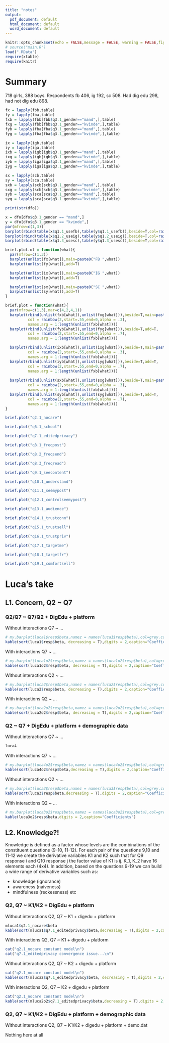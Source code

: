 ```yaml
---
title: "notes"
output:
  pdf_document: default
  html_document: default
  word_document: default
---
```


```r
knitr::opts_chunk$set(echo = FALSE,message = FALSE, warning = FALSE,fig.height=2.5)
# source("main.R")
load(".RData")
require(xtable)
require(knitr)
```


# Summary

718 girls, 388 boys. Respondents fb 406, ig 192, sc 508. Had dig edu 298, had not dig edu 898.

```r
fx = lapply(fbb,table)
fy = lapply(fba,table)
fxb = lapply(fbb[fbb$q3.1_gender=="mand",],table)
fxg = lapply(fbb[fbb$q3.1_gender=="kvinde",],table)
fyb = lapply(fba[fba$q3.1_gender=="mand",],table)
fyg = lapply(fba[fba$q3.1_gender=="kvinde",],table)

ix = lapply(igb,table)
iy = lapply(iga,table)
ixb = lapply(igb[igb$q3.1_gender=="mand",],table)
ixg = lapply(igb[igb$q3.1_gender=="kvinde",],table)
iyb = lapply(iga[iga$q3.1_gender=="mand",],table)
iyg = lapply(iga[iga$q3.1_gender=="kvinde",],table)

sx = lapply(scb,table)
sy = lapply(sca,table)
sxb = lapply(scb[scb$q3.1_gender=="mand",],table)
sxg = lapply(scb[scb$q3.1_gender=="kvinde",],table)
syb = lapply(sca[sca$q3.1_gender=="mand",],table)
syg = lapply(sca[sca$q3.1_gender=="kvinde",],table)

print(str(dfo))
```

```r
x = dfo[dfo$q3.1_gender == "mand",]
y = dfo[dfo$q3.1_gender == "kvinde",]
par(mfrow=c(1,3))
barplot(rbind(table(x$q1.1_usefb),table(y$q1.1_usefb)),beside=T,col=rainbow(2,start=.55,end=0,alpha = .3),main="fb")
barplot(rbind(table(x$q1.2_useig),table(y$q1.2_useig)),beside=T,col=rainbow(2,start=.55,end=0,alpha = .3),main="ig")
barplot(rbind(table(x$q1.3_usesc),table(y$q1.3_usesc)),beside=T,col=rainbow(2,start=.55,end=0,alpha = .3),main="sc")
```

```r
brief.plot.ol = function(what){
  par(mfrow=c(1,3))
  barplot(unlist(fx[what]),main=paste0("FB ",what))
  barplot(unlist(fy[what]),add=T)

  barplot(unlist(ix[what]),main=paste0("IG ",what))
  barplot(unlist(iy[what]),add=T)

  barplot(unlist(sx[what]),main=paste0("SC ",what))
  barplot(unlist(sy[what]),add=T)
}

brief.plot = function(what){
  par(mfrow=c(1,3),mar=c(4,2,4,1))
  barplot(rbind(unlist(fxb[what]),unlist(fxg[what])),beside=T,main=paste0("FB ",what),
          col = rainbow(2,start=.55,end=0,alpha = .3),
          names.arg = 1:length(unlist(fxb[what])))
  barplot(rbind(unlist(fyb[what]),unlist(fyg[what])),beside=T,add=T,
          col = rainbow(2,start=.55,end=0,alpha = .7),
          names.arg = 1:length(unlist(fxb[what])))

  barplot(rbind(unlist(ixb[what]),unlist(ixg[what])),beside=T,main=paste0("IG ",what),
          col = rainbow(2,start=.55,end=0,alpha = .3),
          names.arg = 1:length(unlist(fxb[what])))
  barplot(rbind(unlist(iyb[what]),unlist(iyg[what])),beside=T,add=T,
          col = rainbow(2,start=.55,end=0,alpha = .7),
          names.arg = 1:length(unlist(fxb[what])))
  
  barplot(rbind(unlist(sxb[what]),unlist(sxg[what])),beside=T,main=paste0("SC ",what),
          col = rainbow(2,start=.55,end=0,alpha = .3),
          names.arg = 1:length(unlist(fxb[what])))
  barplot(rbind(unlist(syb[what]),unlist(syg[what])),beside=T,add=T,
          col = rainbow(2,start=.55,end=0,alpha = .7),
          names.arg = 1:length(unlist(fxb[what])))
}
```

```r
brief.plot("q2.1_nocare")

```

```r
brief.plot("q6.1_school")
```

```r
brief.plot("q7.1_editedprivacy")
```

```r
brief.plot("q8.1_freqpost")
```

```r
brief.plot("q8.2_freqsend")
```

```r
brief.plot("q8.3_freqread")
```

```r
brief.plot("q9.1_seecontent")
```

```r
brief.plot("q10.1_understand")
```

```r
brief.plot("q11.1_seemypost")
```

```r
brief.plot("q12.1_controlseemypost")
```

```r
brief.plot("q13.1_audience")
```

```r
brief.plot("q14.1_trustconn")
```

```r
brief.plot("q15.1_trustsell")
```

```r
brief.plot("q16.1_trustpriv")
```

```r
brief.plot("q17.1_targetme")
```

```r
brief.plot("q18.1_targetfr")
```

```r
brief.plot("q19.1_comfortsell")
```

\pagebreak

# Luca's take

## L1. Concern, Q2 ~ Q7

### Q2/Q7 ~ Q7/Q2 + DigEdu + platform

Without interactions Q7 ~ ...

```r
# my.barplot(luca1$resp$beta,namez = names(luca1$resp$beta),col=grey.colors(2,start=0,end=.4,alpha = .5))
kable(sort(luca1$resp$beta, decreasing = T),digits = 2,caption="Coefficients")
```

With interactions Q7 ~ ...

```r
# my.barplot(luca1o2$resp$beta,namez = names(luca1o2$resp$beta),col=grey.colors(2,start=0,end=.4,alpha = .5))
kable(sort(luca1o2$resp$beta, decreasing = T),digits = 2,caption="Coefficients")
```

Without interactions Q2 ~ ...

```r
# my.barplot(luca2$resp$beta,namez = names(luca2$resp$beta),col=grey.colors(2,start=0,end=.4,alpha = .5))
kable(sort(luca2$resp$beta, decreasing = T),digits = 2,caption="Coefficients")
```

With interactions Q2 ~ ...

```r
# my.barplot(luca2o2$resp$beta,namez = names(luca2o2$resp$beta),col=grey.colors(2,start=0,end=.4,alpha = .5))
kable(sort(luca2o2$resp$beta, decreasing = T),digits = 2,caption="Coefficients")
```


### Q2 ~ Q7 + DigEdu + platform + demographic data

Without interactions Q7 ~ ...

```r
luca4
```

With interactions Q7 ~ ...

```r
# my.barplot(luca4o2$resp$beta,namez = names(luca4o2$resp$beta),col=grey.colors(2,start=0,end=.4,alpha = .5))
kable(sort(luca4o2$resp$beta,decreasing = T),digits = 2,caption="Coefficients")
```

Without interactions Q2 ~ ...

```r
# my.barplot(luca3$resp$beta,namez = names(luca3$resp$beta),col=grey.colors(2,start=0,end=.4,alpha = .5))
kable(sort(luca3$resp$beta,decreasing = T),digits = 2,caption="Coefficients")
```

With interactions Q2 ~ ...

```r
# my.barplot(luca3o2$resp$beta,namez = names(luca3o2$resp$beta),col=grey.colors(2,start=0,end=.4,alpha = .5))
kable(luca3o2$resp$beta,digits = 2,caption="Coefficients")
```

## L2. Knowledge?! 

Knowledge is defined as a factor whose levels are the combinations of the constituent questions (9-10, 11-12). For each pair of the questions 9,10 and 11-12 we create the derivative variables K1 and K2 such that for Q9 response i and Q10 response j the factor value of K1 is ij. K_1, K_2 have 16 elements each (4x4). In addition, based on the questions 9-19 we can build a wide range of derivative variables such as:

* knowledge (ignorance)
* awareness (naiveness)
* mindfulness (reckessness) etc

### Q2, Q7 ~ K1/K2 + DigEdu + platform

Without interactions Q2, Q7 ~ K1 + digedu + platform

```r
mluca1$q2.1_nocare$beta
kable(sort(mluca1$q7.1_editedprivacy$beta,decreasing = T),digits = 2,caption = "Q7 Coefficients")
```

With interactions Q2, Q7 ~ K1 + digedu + platform

```r
cat("q2.1_nocare constant model\n")
cat("q7.1_editedprivacy convergence issue...\n")
```

Without interactions Q2, Q7 ~ K2 + digedu + platform

```r
cat("q2.1_nocare constant model\n")
kable(sort(mluca2$q7.1_editedprivacy$beta, decreasing = T),digits = 2,caption = "Q7 Coefficients")
```

With interactions Q2, Q7 ~ K2 + digedu + platform

```r
cat("q2.1_nocare constant model\n")
kable(sort(mluca2o2$q7.1_editedprivacy$beta,decreasing = T),digits = 2,caption = "Q7 Coefficients")
```

### Q2, Q7 ~ K1/K2 + DigEdu + platform + demographic data

Without interactions Q2, Q7 ~ K1/K2 + digedu + platform + demo.dat

Nothing here at all